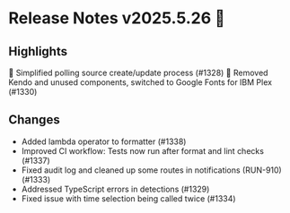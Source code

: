 # Release Notes v2025.5.26 🚀

## Highlights

🔧 Simplified polling source create/update process (#1328)
🎨 Removed Kendo and unused components, switched to Google Fonts for IBM Plex (#1330)

## Changes

- Added lambda operator to formatter (#1338)
- Improved CI workflow: Tests now run after format and lint checks (#1337)
- Fixed audit log and cleaned up some routes in notifications (RUN-910) (#1333)
- Addressed TypeScript errors in detections (#1329)
- Fixed issue with time selection being called twice (#1334)
